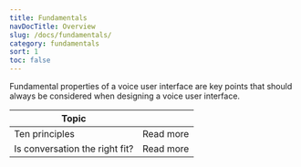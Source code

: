 ```yaml
---
title: Fundamentals
navDocTitle: Overview
slug: /docs/fundamentals/
category: fundamentals
sort: 1
toc: false
---
```


Fundamental properties of a voice user interface are key points that should always be considered when designing a voice user interface.

| Topic                          |                                                                               |
| ------------------------------ | ----------------------------------------------------------------------------- |
| Ten principles                 | <Link to="/docs/fundamentals/ten-principles/">Read more</Link>                |
| Is conversation the right fit? | <Link to="/docs/fundamentals/is-conversation-the-right-fit/">Read more</Link> |

